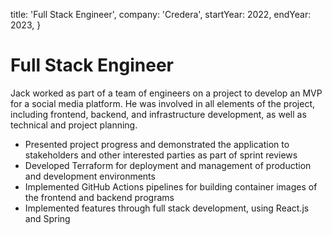   title: 'Full Stack Engineer',
  company: 'Credera',
  startYear: 2022,
  endYear: 2023,
}

# Full Stack Engineer

Jack worked as part of a team of engineers on a project to develop an MVP for a social media platform.
He was involved in all elements of the project, including frontend, backend, and infrastructure development, as well as technical and project planning.

- Presented project progress and demonstrated the application to stakeholders and other interested parties as part of sprint reviews
- Developed Terraform for deployment and management of production and development environments
- Implemented GitHub Actions pipelines for building container images of the frontend and backend programs
- Implemented features through full stack development, using React.js and Spring
